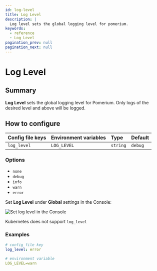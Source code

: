 ```yaml
---
id: log-level
title: Log Level
description: |
  Log level sets the global logging level for pomerium.
keywords:
  - reference
  - Log Level
pagination_prev: null
pagination_next: null
---
```



# Log Level

## Summary

**Log Level** sets the global logging level for Pomerium. Only logs of the desired level and above will be logged.

## How to configure

<Tabs>
<TabItem value="Core" label="Core">

| **Config file keys** | **Environment variables** | **Type** | **Default** |
| :------------------- | :------------------------ | :------- | :---------- |
| `log_level`          | `LOG_LEVEL`               | `string` | `debug`     |

### Options

- `none`
- `debug`
- `info`
- `warn`
- `error`

</TabItem>
<TabItem value="Enterprise" label="Enterprise">

Set **Log Level** under **Global** settings in the Console:

![Set log level in the Console](./img/global-settings/log-level.gif)

</TabItem>
<TabItem value="Kubernetes" label="Kubernetes">

Kubernetes does not support `log_level`

</TabItem>
</Tabs>

### Examples

```yaml
# config file key
log_level: error

# environment variable
LOG_LEVEL=warn
```
